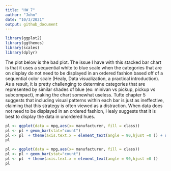 ```yaml
---
title: "HW_7"
author: "John"
date: "10/3/2021"
output: github_document
---
```


```r
library(ggplot2)
library(ggthemes)
library(scales)
library(dplyr)
```





The plot below is the bad plot. The issue I have with this stacked bar chart is that it uses a sequential white to blue scale when the categories that are on display do not need to be displayed in an ordered fashion based off of a sequential color scale (Healy, Data visualization, a practical introduction). As a result, it is pretty challenging to determine categories that are represented by similar shades of blue (ex: minivan vs pickup, pickup vs subcompact), making the chart somewhat useless. Tufte chapter 5 suggests that including visual patterns within each bar is just as ineffective, claiming that this strategy is often viewed as a distraction. When data does not need to be displayed in an ordered fashion, Healy suggests that it is best to display the data in unordered hues.
```r
pl <- ggplot(data = mpg,aes(x= manufacturer, fill = class))
pl <- pl + geom_bar(stat="count")
pl <- pl  + theme(axis.text.x = element_text(angle = 90,hjust =0 )) + scale_fill_brewer()
pl
```

```r
pl <- ggplot(data = mpg,aes(x= manufacturer, fill = class))
pl <- pl + geom_bar(stat="count")
pl <- pl  + theme(axis.text.x = element_text(angle = 90,hjust =0 ))
pl

```



